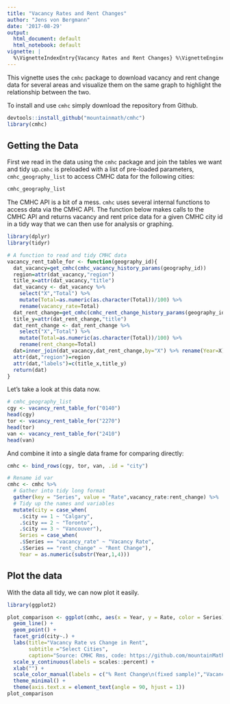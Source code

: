 ```yaml
---
title: "Vacancy Rates and Rent Changes"
author: "Jens von Bergmann"
date: '2017-08-29'
output:
  html_document: default
  html_notebook: default
vignette: |
  %\VignetteIndexEntry{Vacancy Rates and Rent Changes} %\VignetteEngine{knitr::rmarkdown} %\VignetteEncoding{UTF-8}
---
```


This vignette uses the `cmhc` package to download vacancy and rent change data for several areas and visualize them on the same graph to highlight the relationship between the two.

To install and use `cmhc` simply download the repository from Github. 
```r
devtools::install_github("mountainmath/cmhc")
library(cmhc)
```


## Getting the Data

First we read in the data using the `cmhc` package and join the tables we want and tidy up.`cmhc` is preloaded with a list of pre-loaded parameters, `cmhc_geography_list` to access CMHC data for the following cities:
```r
cmhc_geography_list
```

The CMHC API is a bit of a mess. `cmhc` uses several internal functions to access data via the CMHC API. The function below makes calls to the CMHC API and returns vacancy and rent price data for a given CMHC city id in a tidy way that we can then use for analysis or graphing. 

```r
library(dplyr)
library(tidyr)

# A function to read and tidy CMHC data
vacancy_rent_table_for <- function(geography_id){
  dat_vacancy=get_cmhc(cmhc_vacancy_history_params(geography_id))
  region=attr(dat_vacancy,"region")
  title_x=attr(dat_vacancy,"title")
  dat_vacancy <- dat_vacancy %>% 
    select("X","Total") %>%
    mutate(Total=as.numeric(as.character(Total))/100) %>%
    rename(vacancy_rate=Total)
  dat_rent_change=get_cmhc(cmhc_rent_change_history_params(geography_id)) 
  title_y=attr(dat_rent_change,"title")
  dat_rent_change <- dat_rent_change %>%
    select("X","Total") %>%
    mutate(Total=as.numeric(as.character(Total))/100) %>%
    rename(rent_change=Total)
  dat=inner_join(dat_vacancy,dat_rent_change,by="X") %>% rename(Year=X)
  attr(dat,"region")=region
  attr(dat,"labels")=c(title_x,title_y)
  return(dat)
}
```

Let's take a look at this data now.

```r
# cmhc_geography_list
cgy <- vacancy_rent_table_for("0140")
head(cgy)
tor <- vacancy_rent_table_for("2270")
head(tor)
van <- vacancy_rent_table_for("2410")
head(van)
```

And combine it into a single data frame for comparing directly:

```r
cmhc <- bind_rows(cgy, tor, van, .id = "city")

# Rename id var
cmhc <- cmhc %>% 
  # Gather into tidy long format
  gather(key = "Series", value = "Rate",vacancy_rate:rent_change) %>%
  # Tidy up the names and variables
  mutate(city = case_when(
    .$city == 1 ~ "Calgary",
    .$city == 2 ~ "Toronto",
    .$city == 3 ~ "Vancouver"),
    Series = case_when(
    .$Series == "vacancy_rate" ~ "Vacancy Rate",
    .$Series == "rent_change" ~ "Rent Change"),
    Year = as.numeric(substr(Year,1,4)))
```

## Plot the data

With the data all tidy, we can now plot it easily. 

```r
library(ggplot2)

plot_comparison <- ggplot(cmhc, aes(x = Year, y = Rate, color = Series)) +
  geom_line() + 
  geom_point() +
  facet_grid(city~.) + 
  labs(title="Vacancy Rate vs Change in Rent", 
       subtitle ="Select Cities",
       caption="Source: CMHC Rms, code: https://github.com/mountainMath/cmhc") +
  scale_y_continuous(labels = scales::percent) +
  xlab("") +
  scale_color_manual(labels = c("% Rent Change\n(fixed sample)","Vacancy Rate"), values = c("darkgreen", "steelblue"), name = "") +
  theme_minimal() +
  theme(axis.text.x = element_text(angle = 90, hjust = 1))
plot_comparison
```